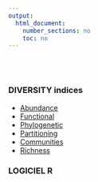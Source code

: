 ```yaml
---
output:
  html_document:
    number_sections: no
    toc: no
---	
```


<br/><br/>

### DIVERSITY indices

- [Abundance](DIVERSITY_measures_abundance.html)
- [Functional](DIVERSITY_measures_functional.html)
- [Phylogenetic](DIVERSITY_measures_phylogenetic.html)
- [Partitioning](DIVERSITY_measures_partitioning.html)
- [Communities](DIVERSITY_measures_communities.html)
- [Richness](DIVERSITY_measures_richness.html)

### LOGICIEL R